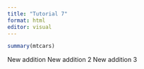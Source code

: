 ```yaml
---
title: "Tutorial 7"
format: html
editor: visual
---
```


```r
summary(mtcars)
```

New addition
New addition 2
New addition 3